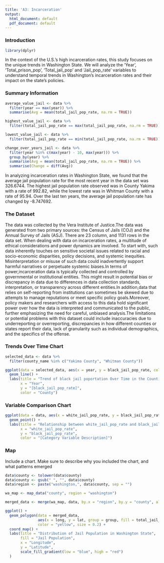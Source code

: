 ```yaml
---
title: 'A3: Incarceration'
output:
  html_document: default
  pdf_document: default
---
```


### Introduction

```r
library(dplyr)
```

In the context of the U.S.'s high incarceration rates, this study focuses on the unique trends in Washington State.
We will analyze the 'Year', 'Total_prison_pop', 'Total_jail_pop' and 'Jail_pop_rate' variables to understand temporal trends in Washington's incarceration rates and their impact on the state's policies.

### Summary Information
```r
average_value_jail <- data %>%
  filter(year == max(year)) %>%
  summarise(Avg = mean(total_jail_pop_rate, na.rm = TRUE))

highest_value_jail <- data %>%
  filter(total_jail_pop_rate == max(total_jail_pop_rate, na.rm = TRUE))

lowest_value_jail <- data %>%
  filter(total_jail_pop_rate == min(total_jail_pop_rate, na.rm = TRUE))

change_over_years_jail <- data %>%
  filter(year %in% c(max(year) - 10, max(year))) %>%
  group_by(year) %>%
  summarise(Avg = mean(total_jail_pop_rate, na.rm = TRUE)) %>%
  summarise(Change = diff(Avg))
```

In analyzing incarceration rates in Washington State, we found that the average jail population rate for the most recent year in the data set was 326.6744. The highest jail population rate observed was in County Yakima  with a rate of 992.82, while the lowest rate was in  Whitman County with a rate of 95.94. Over the last ten years, the average jail population rate has changed by -8.747692.


### The Dataset

The data was collected by the Vera Institute of Justice.The data was generated from two primary sources: the Census of Jails (COJ) and the Annual Survey of Jails (ASJ). There are 23 column, and 1131 rows in the data set. When dealing with data on incarceration rates, a multitude of ethical considerations and power dynamics are involved. To start with, such data inherently touches on sensitive societal issues related to racial and socio-economic disparities, policy decisions, and systemic inequities. Misinterpretation or misuse of such data could inadvertently support harmful narratives or perpetuate systemic biases.In terms of power,incarceration data is typically collected and controlled by governmental or institutional entities. This might result in potential bias or discrepancy in data due to differences in data collection standards, interpretation, or transparency across different entities.In addition,data that relies on self-reporting from institutions can sometimes be skewed due to attempts to manage reputations or meet specific policy goals.Moreover, policy makers and researchers with access to this data hold significant power over how the data is interpreted and communicated to the public, further emphasizing the need for careful, unbiased analysis.The limitations or potential problems with this dataset could include inaccuracies due to underreporting or overreporting, discrepancies in how different counties or states report their data, lack of granularity such as individual demographics, and the specifics of the offense.


### Trends Over Time Chart

```r
selected_data <- data %>%
  filter(county_name %in% c("Yakima County", "Whitman County"))

ggplot(data = selected_data, aes(x = year, y = black_jail_pop_rate, color = county_name)) +
  geom_line() +
  labs(title = "Trend of black jail poportation Over Time in the Counties",
       x = "Year",
       y = "[black_jail_pop_rate]",
       color = "County")
```


### Variable Comparison Chart
```r
ggplot(data = data, aes(x = white_jail_pop_rate, y = black_jail_pop_rate)) +
  geom_point() +
  labs(title = "Relationship between white_jail_pop_rate and black_jail_pop_rate",
       x = "white_jail_pop_rate",
       y = "black_jail_pop_rate",
       color = "[Category Variable Description]")
```

### Map

Include a chart. Make sure to describe why you included the chart, and what patterns emerged
```r
data$county <- tolower(data$county)
data$county <- gsub(" ", "", data$county)
data$region <- paste("washington,", data$county, sep = "")

wa_map <- map_data("county", region = "washington")

merged_data <- merge(wa_map, data, by.x = "region", by.y = "county", all.x = TRUE)

ggplot() +
  geom_polygon(data = merged_data, 
               aes(x = long, y = lat, group = group, fill = total_jail_pop_rate),
               color = "yellow", size = 0.2) +
  coord_map() +
  labs(title = "Distribution of Jail Population in Washington State",
       fill = "Jail Population",
       x = "Longitude",
       y = "Latitude",
       scale_fill_gradient(low = "blue", high = "red")
  )
```

